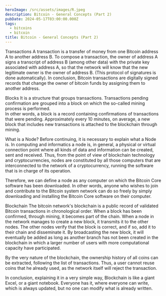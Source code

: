 ```yaml
---
heroImage: /src/assets/images/R.jpeg
description: Bitcoin - General Concepts (Part 2)
pubDate: 2024-05-17T03:00:00.000Z
tags:
  - bitcoins
  - bitcoin
title: Bitcoin - General Concepts (Part 2)
---
```


Transactions
A transaction is a transfer of money from one Bitcoin address A to another address B. To compose a transaction, the owner of address A signs a transcript of address B (among other data) with the private key associated with address A, so that the network will know that the new legitimate owner is the owner of address B. (This protocol of signatures is done automatically).
In conclusion, Bitcoin transactions are digitally signed records that change the owner of bitcoin funds by assigning them to another address.


Blocks
It is a structure that groups transactions. Transactions pending confirmation are grouped into a block on which the so-called mining process is performed.  
In other words, a block is a record containing confirmations of transactions that were pending. Approximately every 10 minutes, on average, a new block that includes new transactions is attached to the blockchain through mining.  


What is a Node?
Before continuing, it is necessary to explain what a Node is. In computing and informatics a node is, in general, a physical or virtual connection point where all kinds of data and information can be created, sent and received. Thus, from the point of view of blockchain technology and cryptocurrencies, nodes are constituted by all those computers that are interconnected to the network of a cryptocurrency, running the software that is in charge of its operation.


Therefore, we can define a node as any computer on which the Bitcoin Core software has been downloaded. In other words, anyone who wishes to join and contribute to the Bitcoin system network can do so freely by simply downloading and installing the Bitcoin Core software on their computer.


Blockchain 
The bitcoin network's blockchain is a public record of validated Bitcoin transactions in chronological order. When a block has been confirmed, through mining, it becomes part of the chain.
When a node in the network manages to create a new block, it transmits it to the other nodes. The other nodes verify that the block is correct, and if so, add it to their chain and disseminate it. By broadcasting the new block, it will eventually be added as long as another branch has not been created in the blockchain in which a larger number of users with more computational capacity have participated.  


By the very nature of the blockchain, the ownership history of all coins can be extracted, following the list of transactions. Thus, a user cannot reuse coins that he already used, as the network itself will reject the transaction.


In conclusion, explaining it in a very simple way, Blockchain is like a giant Excel, or a giant notebook. Everyone has it, where everyone can write, which is always updated, but no one can modify what is already written.
